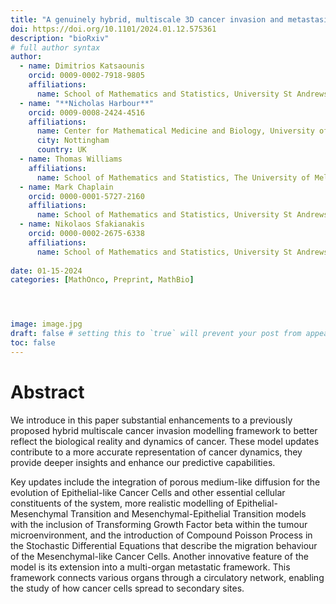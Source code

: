 ```yaml
---
title: "A genuinely hybrid, multiscale 3D cancer invasion and metastasis modelling framework"
doi: https://doi.org/10.1101/2024.01.12.575361
description: "bioRxiv"
# full author syntax
author:
  - name: Dimitrios Katsaounis
    orcid: 0009-0002-7918-9805
    affiliations: 
      name: School of Mathematics and Statistics, University St Andrews, North Haugh, St Andrews, UK
  - name: "**Nicholas Harbour**"
    orcid: 0009-0008-2424-4516
    affiliations: 
      name: Center for Mathematical Medicine and Biology, University of Nottingham, UK
      city: Nottingham
      country: UK
  - name: Thomas Williams
    affiliations: 
      name: School of Mathematics and Statistics, The University of Melbourne, Australia
  - name: Mark Chaplain
    orcid: 0000-0001-5727-2160
    affiliations: 
      name: School of Mathematics and Statistics, University St Andrews, North Haugh, St Andrews, UK
  - name: Nikolaos Sfakianakis
    orcid: 0000-0002-2675-6338
    affiliations: 
      name: School of Mathematics and Statistics, University St Andrews, North Haugh, St Andrews, UK
     
date: 01-15-2024
categories: [MathOnco, Preprint, MathBio] 




image: image.jpg
draft: false # setting this to `true` will prevent your post from appearing on your listing page until you're ready!
toc: false
---
```


# Abstract

We introduce in this paper substantial enhancements to a previously proposed hybrid multiscale cancer invasion modelling framework to better reflect the biological reality and dynamics of cancer. These model updates contribute to a more accurate representation of cancer dynamics, they provide deeper insights and enhance our predictive capabilities.

Key updates include the integration of porous medium-like diffusion for the evolution of Epithelial-like Cancer Cells and other essential cellular constituents of the system, more realistic modelling of Epithelial-Mesenchymal Transition and Mesenchymal-Epithelial Transition models with the inclusion of Transforming Growth Factor beta within the tumour microenvironment, and the introduction of Compound Poisson Process in the Stochastic Differential Equations that describe the migration behaviour of the Mesenchymal-like Cancer Cells. Another innovative feature of the model is its extension into a multi-organ metastatic framework. This framework connects various organs through a circulatory network, enabling the study of how cancer cells spread to secondary sites.





